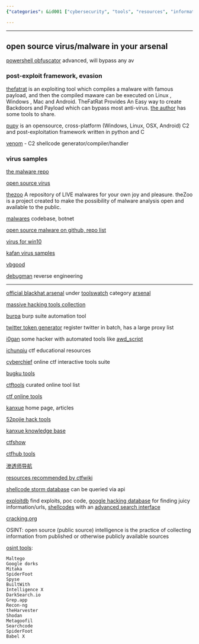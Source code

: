 ```yaml
---
{"categories": &id001 ["cybersecurity", "tools", "resources", "information gathering", "vulnerabilities", "security analysis", "risk management"], "category": "Cybersecurity", "date": "2022-12-07 09:57:39", "description": "This article highlights several cybersecurity tools and resources, including theHarvester, Shodan, Metagoofil, Searchcode, SpiderFoot, and Babel X. These tools aid in information gathering and exploiting vulnerabilities for security analysis and risk management.", "tags": *id001, "title": "Useful Sources On Cyber Attack"}

---
```


------

## open source virus/malware in your arsenal

[powershell obfuscator](https://github.com/H4de5-7/powershell-obfuscation)  advanced, will bypass any av

### post-exploit framework, evasion

[thefatrat](https://github.com/screetsec/TheFatRat) is an exploiting tool which compiles a malware with famous payload, and then the compiled maware can be executed on Linux , Windows , Mac and Android. TheFatRat Provides An Easy way to create Backdoors and Payload which can bypass most anti-virus. [the author](https://github.com/screetsec) has some tools to share.

[pupy](https://github.com/n1nj4sec/pupy) is an opensource, cross-platform (Windows, Linux, OSX, Android) C2 and post-exploitation framework written in python and C

[venom](https://github.com/r00t-3xp10it/venom) - C2 shellcode generator/compiler/handler

### virus samples

[the malware repo](https://github.com/Da2dalus/The-MALWARE-Repo)

[open source virus](https://github.com/jaredsburrows/open-virus)

[thezoo](https://github.com/ytisf/theZoo) A repository of LIVE malwares for your own joy and pleasure. theZoo is a project created to make the possibility of malware analysis open and available to the public.

[malwares](https://github.com/malwares) codebase, botnet

[open source malware on github, repo list](https://github.com/BushidoUK/Open-source-Malware/blob/main/GitHubMalware.csv)

[virus for win10](https://github.com/R3YW1N/Virus-for-win-10)

[kafan virus samples](https://bbs.kafan.cn/forum-31-1.html)

[vbgood](http://www.vbgood.com/)

[debugman](https://debugmen.dev/) reverse engineering

----

[official blackhat arsenal](https://github.com/toolswatch/blackhat-arsenal-tools) under [toolswatch](https://toolswatch.org/) category [arsenal](https://www.toolswatch.org/category/arsenal/)

[massive hacking tools collection](https://github.com/EgeBalci/Mass-Hacker-Arsenal)

[burpa](https://github.com/tristanlatr/burpa) burp suite automation tool

[twitter token generator](https://github.com/James4Ever0/Twitter-Token-Gen) register twitter in batch, has a large proxy list

[i0gan](https://i0gan.github.io/) some hacker with automated tools like [awd_script](https://github.com/i0gan/awd_script/fork)

[ichunqiu](https://www.ichunqiu.com/) ctf educational resources

[cyberchief](https://gchq.github.io/CyberChef/) online ctf interactive tools suite

[bugku tools](http://tool.bugku.com/)

[ctftools](https://www.ctftools.com/) curated online tool list

[ctf online tools](http://www.hiencode.com/)

[kanxue](https://www.kanxue.com/) home page, articles

[52pojie hack tools](https://down.52pojie.cn/Tools/)

[kanxue knowledge base](https://www.kanxue.com/chm.htm)

[ctfshow](https://ctf.show/)

[ctfhub tools](https://www.ctfhub.com/#/tools)

[渗透师导航](https://www.shentoushi.top/)

[resources recommended by ctfwiki](https://ctf-wiki.org/introduction/resources/)

[shellcode storm database](http://shell-storm.org/shellcode/index.html) can be queried via api

[exploitdb](https://www.exploit-db.com/) find exploits, poc code, [google hacking database](https://www.exploit-db.com/google-hacking-database) for finding juicy information/urls, [shellcodes](https://www.exploit-db.com/shellcodes) with an [advanced search interface](https://www.exploit-db.com/search)

[cracking.org](https://cracking.org/)

OSINT: open source (public source) intelligence is the practice of collecting information from published or otherwise publicly available sources

[osint tools](https://www.csoonline.com/article/3445357/what-is-osint-top-open-source-intelligence-tools.html):

```
Maltego
Google dorks
Mitaka
SpiderFoot
Spyse
BuiltWith
Intelligence X
DarkSearch.io
Grep.app
Recon-ng
theHarvester
Shodan
Metagoofil
Searchcode
SpiderFoot
Babel X

```

